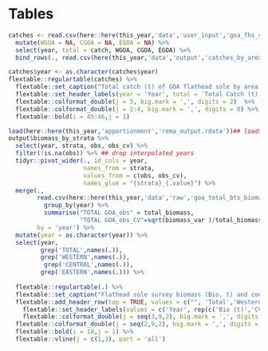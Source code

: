 # Tables

```r
catches <- read.csv(here::here(this_year,'data','user_input','goa_fhs_catch_1978_1990.csv'), sep='\t') %>%
  mutate(WGOA = NA, CGOA = NA, EGOA = NA) %>%
  select(year, total = catch, WGOA, CGOA, EGOA) %>% 
  bind_rows(., read.csv(here(this_year,'data','output','catches_by_area.csv')))

catches$year <- as.character(catches$year)
flextable::regulartable(catches) %>%  
  flextable::set_caption("Total catch (t) of GOA flathead sole by area. Catch for 2021 is current up to October 28, 2021. Columns left blank indicate confidential catch information by area. Bolded years are not used in, or differ from, the base model.") %>% 
  flextable::set_header_labels(year = 'Year', total = 'Total Catch (t)', WGOA = 'Western Gulf', CGOA= 'Central Gulf',EGOA = 'Eastern Gulf') %>%
  flextable::colformat_double(j = 5, big.mark = ',', digits = 2)  %>%
  flextable::colformat_double(j = 2:4, big.mark = ',', digits = 0) %>%
  flextable::bold(i = 45:46,j = 1)
```

\pagebreak

```r
load(here::here(this_year,'apportionment','rema_output.rdata'))## loads as "output"
output$biomass_by_strata %>%
  select(year, strata, obs, obs_cv) %>%
  filter(!is.na(obs)) %>% ## drop interpolated years
  tidyr::pivot_wider(., id_cols = year, 
                     names_from = strata,
                     values_from = c(obs, obs_cv),
                     names_glue = "{strata}_{.value}") %>%
  merge(., 
        read.csv(here::here(this_year,'data','raw','goa_total_bts_biomass_data.csv')) %>% 
          group_by(year) %>% 
          summarise("TOTAL GOA_obs" = total_biomass,  
                    "TOTAL GOA_obs_CV"=sqrt(biomass_var )/total_biomass ),
        by = 'year') %>%
  mutate(year = as.character(year)) %>%
  select(year, 
         grep('TOTAL',names(.)), 
         grep('WESTERN',names(.)),
          grep('CENTRAL',names(.)), 
         grep('EASTERN',names(.))) %>%
  
  flextable::regulartable(.) %>%  
  flextable::set_caption("Flathead sole survey biomass (Bio, t) and coefficient of variation (CV) by year and regulatory area. Bolded years are not included in base model. Small discrepancies (<1 t) in Total column may occur due to rounding.") %>%
  flextable::add_header_row(top = TRUE, values = c("", 'Total','Western','Central','Eastern'), colwidths = c(1,rep(2,4))) %>%
    flextable::set_header_labels(values = c('Year', rep(c('Bio (t)','CV'),4))) %>%
    flextable::colformat_double(j = seq(3,9,2), big.mark = ',', digits = 2)  %>%
  flextable::colformat_double(j = seq(2,9,2), big.mark = ',', digits = 0) %>%
  flextable::bold(i = 18,j = 1) %>%
  flextable::vline(j = c(1,3), part = 'all')
```

\pagebreak
